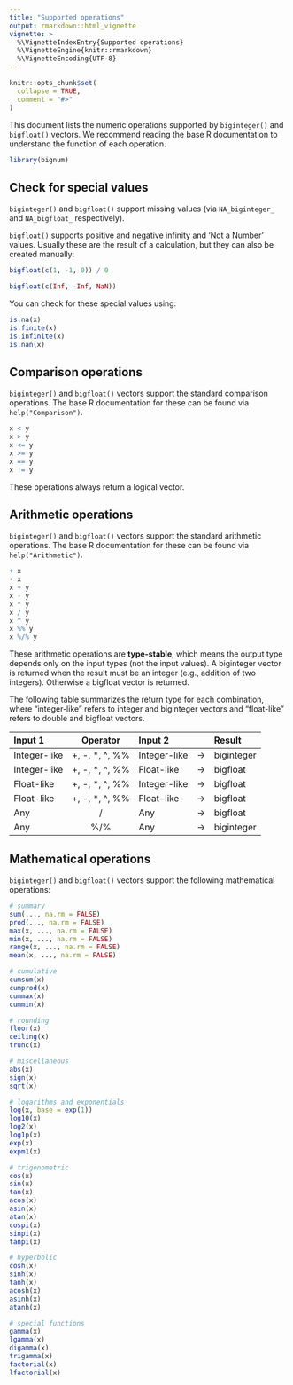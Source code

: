```yaml
---
title: "Supported operations"
output: rmarkdown::html_vignette
vignette: >
  %\VignetteIndexEntry{Supported operations}
  %\VignetteEngine{knitr::rmarkdown}
  %\VignetteEncoding{UTF-8}
---
```


```r
knitr::opts_chunk$set(
  collapse = TRUE,
  comment = "#>"
)
```

This document lists the numeric operations supported by `biginteger()` and `bigfloat()` vectors.
We recommend reading the base R documentation to understand the function of each operation.

```r
library(bignum)
```


## Check for special values

`biginteger()` and `bigfloat()` support missing values (via `NA_biginteger_` and `NA_bigfloat_` respectively).

`bigfloat()` supports positive and negative infinity and 'Not a Number' values.
Usually these are the result of a calculation, but they can also be created manually:

```r
bigfloat(c(1, -1, 0)) / 0

bigfloat(c(Inf, -Inf, NaN))
```

You can check for these special values using:

```r
is.na(x)
is.finite(x)
is.infinite(x)
is.nan(x)
```


## Comparison operations

`biginteger()` and `bigfloat()` vectors support the standard comparison operations. The base R documentation for these can be found via `help("Comparison")`.

```r
x < y
x > y
x <= y
x >= y
x == y
x != y
```

These operations always return a logical vector.


## Arithmetic operations

`biginteger()` and `bigfloat()` vectors support the standard arithmetic operations. The base R documentation for these can be found via `help("Arithmetic")`.

```r
+ x
- x
x + y
x - y
x * y
x / y
x ^ y
x %% y
x %/% y
```

These arithmetic operations are **type-stable**, which means the output type depends only on the input types (not the input values). A biginteger vector is returned when the result must be an integer (e.g., addition of two integers). Otherwise a bigfloat vector is returned.

The following table summarizes the return type for each combination, where "integer-like" refers to integer and biginteger vectors and "float-like" refers to double and bigfloat vectors.

| **Input 1**  | **Operator**      | **Input 2**  |     | **Result** |
|:-------------|:-----------------:|:-------------|:---:|:-----------|
| Integer-like | +, -, \*, \^, %%  | Integer-like | -\> | biginteger |
| Integer-like | +, -, \*, \^, %%  | Float-like   | -\> | bigfloat   |
| Float-like   | +, -, \*, \^, %%  | Integer-like | -\> | bigfloat   |
| Float-like   | +, -, \*, \^, %%  | Float-like   | -\> | bigfloat   |
| Any          | /                 | Any          | -\> | bigfloat   |
| Any          | %/%               | Any          | -\> | biginteger |


## Mathematical operations

`biginteger()` and `bigfloat()` vectors support the following mathematical operations:

```r
# summary
sum(..., na.rm = FALSE)
prod(..., na.rm = FALSE)
max(x, ..., na.rm = FALSE)
min(x, ..., na.rm = FALSE)
range(x, ..., na.rm = FALSE)
mean(x, ..., na.rm = FALSE)

# cumulative
cumsum(x)
cumprod(x)
cummax(x)
cummin(x)

# rounding
floor(x)
ceiling(x)
trunc(x)

# miscellaneous
abs(x)
sign(x)
sqrt(x)

# logarithms and exponentials
log(x, base = exp(1))
log10(x)
log2(x)
log1p(x)
exp(x)
expm1(x)

# trigonometric
cos(x)
sin(x)
tan(x)
acos(x)
asin(x)
atan(x)
cospi(x)
sinpi(x)
tanpi(x)

# hyperbolic
cosh(x)
sinh(x)
tanh(x)
acosh(x)
asinh(x)
atanh(x)

# special functions
gamma(x)
lgamma(x)
digamma(x)
trigamma(x)
factorial(x)
lfactorial(x)
```

